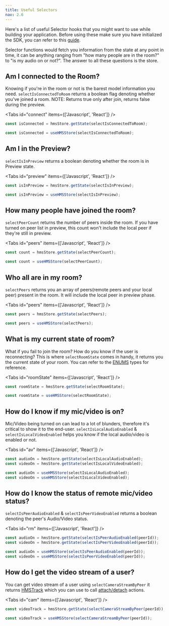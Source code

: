 ```yaml
---
title: Useful Selectors
nav: 2.6
---
```


Here's a list of useful Selector hooks that you might want to use while building your application. Before using these make sure you have initialized the SDK, you can refer to this [guide](/javascript/v2/guides/javascript-quickstart#initializing-the-sdk).

Selector functions would fetch you information from the state at any point in time, it can be anything ranging from "how many people are in the room?" to "is my audio on or not?". The answer to all these questions is the store.

## Am I connected to the Room?

Knowing if you're in the room or not is the barest model information you need. `selectIsConnectedToRoom` returns a boolean flag denoting whether you've joined a room. NOTE: Returns true only after join, returns false during the preview.

<Tabs id="connect" items={['Javascript', 'React']} />

<Tab id='connect-0'>

```js
const isConnected = hmsStore.getState(selectIsConnectedToRoom);
```

</Tab>

<Tab id='connect-1'>

```jsx
const isConnected = useHMSStore(selectIsConnectedToRoom);
```

</Tab>

## Am I in the Preview?

`selectIsInPreview` returns a boolean denoting whether the room is in Preview state.

<Tabs id="preview" items={['Javascript', 'React']} />

<Tab id='preview-0'>

```js
const isInPreview = hmsStore.getState(selectIsInPreview);
```

</Tab>

<Tab id='preview-1'>

```jsx
const isInPreview = useHMSStore(selectIsInPreview);
```

</Tab>

## How many people have joined the room?

`selectPeerCount` returns the number of peers inside the room. If you have turned on
peer list in preview, this count won't include the local peer if they're still in preview.

<Tabs id="peers" items={['Javascript', 'React']} />

<Tab id='peers-0'>

```js
const count = hmsStore.getState(selectPeerCount);
```

</Tab>

<Tab id='peers-1'>

```jsx
const count = useHMSStore(selectPeerCount);
```
 
 </Tab>

## Who all are in my room?

`selectPeers` returns you an array of peers(remote peers and your local peer) present in the room. It will
 include the local peer in preview phase.

<Tabs id="peers" items={['Javascript', 'React']} />

<Tab id='peers-0'>

```js
const peers = hmsStore.getState(selectPeers);
```

</Tab>

<Tab id='peers-1'>

```jsx
const peers = useHMSStore(selectPeers);
```

</Tab>

## What is my current state of room?

What if you fail to join the room? How do you know if the user is reconnecting? This is where `selectRoomState` comes in handy, it returns you the current state of your room. You can refer to the [ENUMS](/api-reference/javascript/v2/enums/HMSRoomState) types for reference.

<Tabs id="roomState" items={['Javascript', 'React']} />

<Tab id='roomState-0'>

```js
const roomState = hmsStore.getState(selectRoomState);
```

</Tab>

<Tab id='roomState-1'>

```jsx
const roomState = useHMSStore(selectRoomState);
```

</Tab>

## How do I know if my mic/video is on?

Mic/Video being turned on can lead to a lot of blunders, therefore it's critical to show it to the end-user. `selectIsLocalAudioEnabled` & `selectIsLocalVideoEnabled` helps you know if the local audio/video is enabled or not.

<Tabs id="av" items={['Javascript', 'React']} />

<Tab id='av-0'>

```js
const audioOn = hmsStore.getState(selectIsLocalAudioEnabled);
const videoOn = hmsStore.getState(selectIsLocalVideoEnabled);
```

</Tab>

<Tab id='av-1'>

```jsx
const audioOn = useHMSStore(selectIsLocalAudioEnabled);
const videoOn = useHMSStore(selectIsLocalVideoEnabled);
```

</Tab>

## How do I know the status of remote mic/video status?

`selectIsPeerAudioEnabled` & `selectIsPeerVideoEnabled` returns a boolean denoting the peer's Audio/Video status.

<Tabs id="rm" items={['Javascript', 'React']} />

<Tab id='rm-0'>

```js
const audioOn = hmsStore.getState(selectIsPeerAudioEnabled(peerId));
const videoOn = hmsStore.getState(selectIsPeerVideoEnabled(peerId));
```

</Tab>

<Tab id='rm-1'>

```jsx
const audioOn = useHMSStore(selectIsPeerAudioEnabled(peerId));
const videoOn = useHMSStore(selectIsPeerVideoEnabled(peerId));
```

</Tab>

## How do I get the video stream of a user?

You can get video stream of a user using `selectCameraStreamByPeer` it returns [HMSTrack](/api-reference/javascript/v2/interfaces/HMSTrack) which you can use to call [attach/detach](/javascript/v2/features/render-video) actions.

<Tabs id="cam" items={['Javascript', 'React']} />

<Tab id='cam-0'>

```js
const videoTrack = hmsStore.getState(selectCameraStreamByPeer(peerId));
```

</Tab>

<Tab id='cam-1'>

```jsx
const videoTrack = useHMSStore(selectCameraStreamByPeer(peerId));
```

</Tab>
